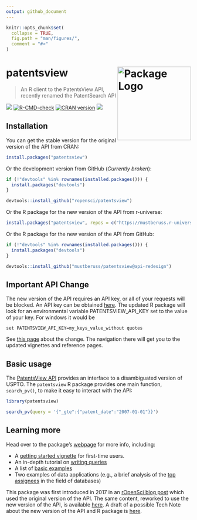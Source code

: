 ```yaml
---
output: github_document
---
```


```r
knitr::opts_chunk$set(
  collapse = TRUE,
  fig.path = "man/figures/",
  comment = "#>"
)
```

# patentsview <img src="man/figures/logo.png" align="right" height="200" style="float:right; height:200px;" alt="Package Logo"/>
> An R client to the PatentsView API, recently renamed the PatentSearch API

[![](http://badges.ropensci.org/112_status.svg)](https://github.com/ropensci/software-review/issues/112)
[![R-CMD-check](https://github.com/ropensci/patentsview/workflows/R-CMD-check/badge.svg)](https://github.com/ropensci/patentsview/actions)
[![CRAN version](http://www.r-pkg.org/badges/version/patentsview)](https://cran.r-project.org/package=patentsview)
[![](https://mustberuss.r-universe.dev/badges/patentsview)](https://mustberuss.r-universe.dev/ui#package:patentsview)

## Installation

You can get the stable version for the original version of the API from CRAN:

```r
install.packages("patentsview")
```

Or the development version from GitHub (*Currently broken*):

```r
if (!"devtools" %in% rownames(installed.packages())) {
  install.packages("devtools")
}

devtools::install_github("ropensci/patentsview")
```

Or the R package for the new version of the API from r-universe:

```r
install.packages("patentsview", repos = c("https://mustberuss.r-universe.dev"))
```

Or the R package for the new version of the API from GitHub:

```r
if (!"devtools" %in% rownames(installed.packages())) {
  install.packages("devtools")
}

devtools::install_github("mustberuss/patentsview@api-redesign")
```

## Important API Change

The new version of the API requires an API key, or all of your requests will be blocked.  An API key can be obtained [here](https://patentsview.org/apis/keyrequest).  The updated R package will look for an environmental variable PATENTSVIEW_API_KEY set to the value of your key. For windows it would be
```
set PATENTSVIEW_API_KEY=my_keys_value_without quotes
```

See [this page](https://mustberuss.github.io/patentsview/articles/api-changes.html) about 
the change. The navigation there will get you to the updated vignettes and reference pages.

## Basic usage

The [PatentsView API](https://search.patentsview.org/docs/docs/Search%20API/SearchAPIReference/#endpoints) provides an interface to a disambiguated version of USPTO. The `patentsview` R package provides one main function, `search_pv()`, to make it easy to interact with the API:

```r
library(patentsview)

search_pv(query = '{"_gte":{"patent_date":"2007-01-01"}}')
```

## Learning more

Head over to the package's [webpage](https://docs.ropensci.org/patentsview/index.html) for more info, including:

* A [getting started vignette](https://mustberuss.github.io/patentsview/articles/getting-started.html) for first-time users. 
* An in-depth tutorial on [writing queries](https://mustberuss.github.io/patentsview/articles/writing-queries.html)
* A list of [basic examples](https://mustberuss.github.io/patentsview/articles/examples.html)
* Two examples of data applications (e.g., a brief analysis of the [top assignees](https://mustberuss.github.io/patentsview/articles/top-assignees.html) in the field of databases)

This package was first introduced in 2017 in an [rOpenSci blog post](https://ropensci.org/blog/2017/09/19/patentsview/) which
used the original version of the API.  The same content, reworked to use the new version 
of the API, is available [here](https://mustberuss.github.io/patentsview/articles/ropensci_blog_post.html).  A draft of a possible Tech Note 
about the new version of the API and R package is [here](https://mustberuss.github.io/patentsview/articles/patentsview-breaking-change.html).
